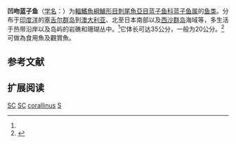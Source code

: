 {{expand english|time=2012-12-28T06:21:31+00:00}}
{{Speciesbox
| name = 凹吻蓝子鱼
| status = NE
| status_system = IUCN3.1
| image = Siganus corallinus.jpg
| genus = Siganus
| species = corallinus
| authority = Cuvier et Valenciennes, 1835<ref name='id8132'>{{cite web| url =http://www.bioinfo.cn/db05/BjdwSpecies.php?action=view&id=8132| title =凹吻蓝子鱼| work =中国动物物种编目数据库| publisher =中国科学院微生物研究所| author =中国科学院动物研究所| accessdate =2009-04-16| deadurl =yes| archiveurl =https://web.archive.org/web/20160305045454/http://www.bioinfo.cn/db05/BjdwSpecies.php?action=view&id=8132| archivedate =2016-03-05}}</ref>
| synonyms = *''Amphacanthus corallinus''<br /><small>Valenciennes, 1835</small>
*''Amphacanthus tetrazona''<br /><small>Bleeker, 1855</small>
*''Siganus corallines''<br /><small>Valenciennes, 1835</small>
*''Siganus corallins''<br /><small>Valenciennes, 1835</small>
*''Siganus tetrazona''<br /><small>Bleeker, 1855</small>
*''Siganus tetrazonus''<br /><small>Bleeker, 1855</small>
*''Teuthis corallina''<br /><small>Valenciennes, 1835</small>
*''Teuthis corallinus''<br /><small>Valenciennes, 1835</small>
}}

'''凹吻蓝子鱼'''（[[学名|学名]]：{{lang|la|''Siganus corallinus''}}）为[[輻鰭魚綱|輻鰭魚綱]][[鱸形目|鱸形目]][[刺尾魚亞目|刺尾魚亞目]][[蓝子鱼科|蓝子鱼科]][[蓝子鱼属|蓝子鱼属]]的[[鱼类|鱼类]]。分布于[[印度洋|印度洋]]的[[塞舌尔群岛|塞舌尔群岛]]到[[澳大利亚|澳大利亚]]、北至日本南部以及[[西沙群岛|西沙群岛]]海域等，多生活于热带沿岸以及岛屿的岩礁和珊瑚丛中。<ref name='id8132'/>它体长可达35公分，一般为20公分。<ref name=FishBase>{{FishBase species|genus=Siganus|species=corallinus |year=2010 |month=9}}</ref>可做為食用魚及觀賞魚。

== 参考文献 ==
{{reflist}}

== 扩展阅读 ==
{{refbegin}}
{{wikispecies-inline|Siganus corallinus|凹吻蓝子鱼}}
{{refend}}
{{Taxonbar|from=Q153537}}

[[Category:食用魚|SC]]
[[Category:觀賞魚|SC]]
[[Category:蓝子鱼属|corallinus]]
[[Category:1835年描述的鱼类|S]]


{{鲈形目小作品}}